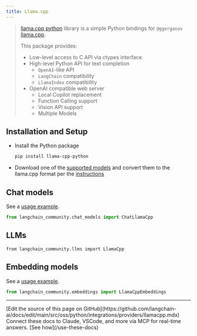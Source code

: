 ```yaml
---
title: Llama.cpp
---
```


>[llama.cpp python](https://github.com/abetlen/llama-cpp-python) library is a simple Python bindings for `@ggerganov`
>[llama.cpp](https://github.com/ggerganov/llama.cpp).
>
>This package provides:
>
> - Low-level access to C API via ctypes interface.
> - High-level Python API for text completion
>   - `OpenAI`-like API
>   - `LangChain` compatibility
>   - `LlamaIndex` compatibility
> - OpenAI compatible web server
>   - Local Copilot replacement
>   - Function Calling support
>   - Vision API support
>   - Multiple Models

## Installation and Setup

- Install the Python package
  ```bash
  pip install llama-cpp-python
  ```
- Download one of the [supported models](https://github.com/ggerganov/llama.cpp#description) and convert them to the llama.cpp format per the [instructions](https://github.com/ggerganov/llama.cpp)


## Chat models

See a [usage example](/oss/python/integrations/chat/llamacpp).

```python
from langchain_community.chat_models import ChatLlamaCpp
```
## LLMs

```pythonc
from langchain_community.llms import LlamaCpp
```
## Embedding models

See a [usage example](/oss/python/integrations/text_embedding/llamacpp).

```python
from langchain_community.embeddings import LlamaCppEmbeddings
```

---

<Callout icon="pen-to-square" iconType="regular">
    [Edit the source of this page on GitHub](https://github.com/langchain-ai/docs/edit/main/src/oss/python/integrations/providers/llamacpp.mdx)
</Callout>
<Tip icon="terminal" iconType="regular">
    Connect these docs to Claude, VSCode, and more via MCP for    real-time answers. [See how](/use-these-docs)
</Tip>
